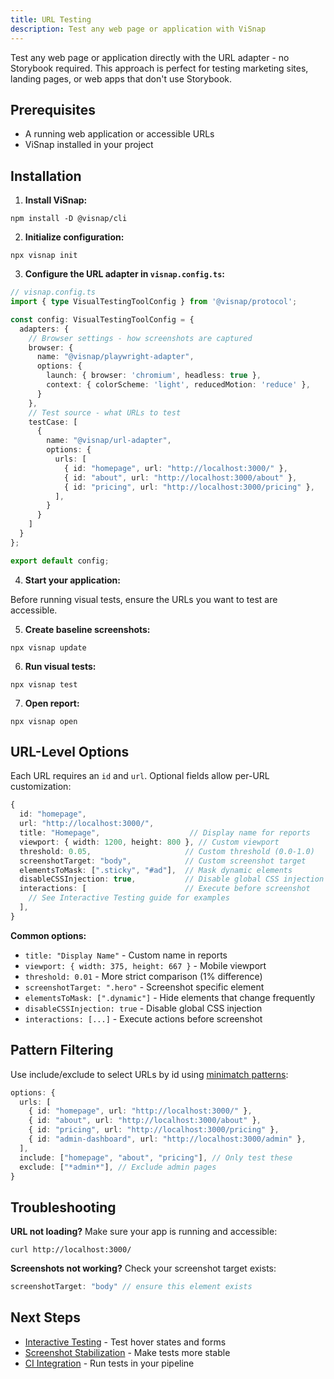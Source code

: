 ```yaml
---
title: URL Testing
description: Test any web page or application with ViSnap
---
```


Test any web page or application directly with the URL adapter - no Storybook required. This approach is perfect for testing marketing sites, landing pages, or web apps that don't use Storybook.

## Prerequisites

- A running web application or accessible URLs
- ViSnap installed in your project

## Installation

1. **Install ViSnap:**
```npm
npm install -D @visnap/cli
```

2. **Initialize configuration:**
```npm
npx visnap init
```

3. **Configure the URL adapter in `visnap.config.ts`:**
```typescript
// visnap.config.ts
import { type VisualTestingToolConfig } from '@visnap/protocol';

const config: VisualTestingToolConfig = {
  adapters: {
    // Browser settings - how screenshots are captured
    browser: {
      name: "@visnap/playwright-adapter",
      options: {
        launch: { browser: 'chromium', headless: true },
        context: { colorScheme: 'light', reducedMotion: 'reduce' },
      }
    },
    // Test source - what URLs to test
    testCase: [
      {
        name: "@visnap/url-adapter",
        options: {
          urls: [
            { id: "homepage", url: "http://localhost:3000/" },
            { id: "about", url: "http://localhost:3000/about" },
            { id: "pricing", url: "http://localhost:3000/pricing" },
          ],
        }
      }
    ]
  }
};

export default config;
```

4. **Start your application:**

Before running visual tests, ensure the URLs you want to test are accessible.


5. **Create baseline screenshots:**
```npm
npx visnap update
```

6. **Run visual tests:**
```npm
npx visnap test
```

7. **Open report:**
```npm
npx visnap open
```

## URL-Level Options

Each URL requires an `id` and `url`. Optional fields allow per-URL customization:

```typescript
{
  id: "homepage",
  url: "http://localhost:3000/",
  title: "Homepage",                    // Display name for reports
  viewport: { width: 1200, height: 800 }, // Custom viewport
  threshold: 0.05,                     // Custom threshold (0.0-1.0)
  screenshotTarget: "body",            // Custom screenshot target
  elementsToMask: [".sticky", "#ad"],  // Mask dynamic elements
  disableCSSInjection: true,           // Disable global CSS injection
  interactions: [                      // Execute before screenshot
    // See Interactive Testing guide for examples
  ],
}
```

**Common options:**
- `title: "Display Name"` - Custom name in reports
- `viewport: { width: 375, height: 667 }` - Mobile viewport
- `threshold: 0.01` - More strict comparison (1% difference)
- `screenshotTarget: ".hero"` - Screenshot specific element
- `elementsToMask: [".dynamic"]` - Hide elements that change frequently
- `disableCSSInjection: true` - Disable global CSS injection
- `interactions: [...]` - Execute actions before screenshot


## Pattern Filtering

Use include/exclude to select URLs by id using [minimatch patterns](https://www.npmjs.com/package/minimatch):

```typescript
options: {
  urls: [
    { id: "homepage", url: "http://localhost:3000/" },
    { id: "about", url: "http://localhost:3000/about" },
    { id: "pricing", url: "http://localhost:3000/pricing" },
    { id: "admin-dashboard", url: "http://localhost:3000/admin" },
  ],
  include: ["homepage", "about", "pricing"], // Only test these
  exclude: ["*admin*"], // Exclude admin pages
}
```

## Troubleshooting

**URL not loading?** Make sure your app is running and accessible:
```npm
curl http://localhost:3000/
```

**Screenshots not working?** Check your screenshot target exists:
```typescript
screenshotTarget: "body" // ensure this element exists
```

## Next Steps

- [Interactive Testing](/docs/guides/interactive-testing) - Test hover states and forms
- [Screenshot Stabilization](/docs/guides/screenshot-stabilization) - Make tests more stable
- [CI Integration](/docs/guides/ci-integration) - Run tests in your pipeline
